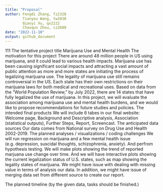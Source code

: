 ```yaml
---
title: "Proposal"
author: Fengdi Zhang, fz2328
        Tianyou Wang, tw2838
        Qiaoyi Xu, qx2222
        Chaoqun Zhou, cz2689
date: "2022-11-10"
output: github_document
---
```

111
The tentative project title
Marijuana Use and Mental Health
The motivation for this project
There are around 48 million people in US using marijuana, and it could lead to various health impacts. Marijuana use has been causing significant social impacts and attracting a vast amount of public attention as more and more states are initiating the process of legalizing marijuana use. 
The legality of marijuana use still remains controversial in the US. Each state has their own restrictions on their marijuana laws for both medical and recreational uses. Based on data from the “World Population Review,” by July 2022, there are 14 states that have fully legalized the use of marijuana. 
In this project, we will evaluate the association among marijuana use and mental health burdens, and we would like to propose recommendations for future studies and policies.
The intended final products
We will include 6 tabes in our final website: Welcome page, Background and Descriptive analysis, Association (statistical outputs), Further Steps, Report, Screencast. 
The anticipated data sources
Our data comes from National survey on Drug Use and Health 2002-2019. 
The planned analyses / visualizations / coding challenges
We will run regression on marijuana and a few mental health issue (e.g. depression, suscidal thoughts, schizophrenia, anxiety). And perfrom hypothesis testing.
We will make plots showing the trend of reported marjuana use change over time. And we will have interactive plots showing the current legalization status of U.S. states, such as map showing the legality states of marijuana.
We might have issue with dealing with missing value in terms of analysis our data. In addition, we might have issue of merging data set from different source to create our report.
 
The planned timeline (by the given data, tasks should be finished.)

